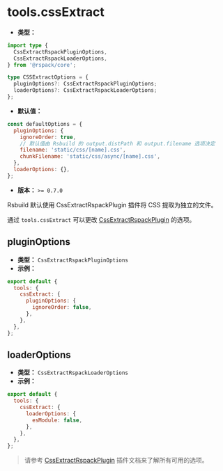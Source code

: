 # tools.cssExtract

- **类型：**

```ts
import type {
  CssExtractRspackPluginOptions,
  CssExtractRspackLoaderOptions,
} from '@rspack/core';

type CSSExtractOptions = {
  pluginOptions?: CssExtractRspackPluginOptions;
  loaderOptions?: CssExtractRspackLoaderOptions;
};
```

- **默认值：**

```js
const defaultOptions = {
  pluginOptions: {
    ignoreOrder: true,
    // 默认值由 Rsbuild 的 output.distPath 和 output.filename 选项决定
    filename: 'static/css/[name].css',
    chunkFilename: 'static/css/async/[name].css',
  },
  loaderOptions: {},
};
```

- **版本：** `>= 0.7.0`

Rsbuild 默认使用 CssExtractRspackPlugin 插件将 CSS 提取为独立的文件。

通过 `tools.cssExtract` 可以更改 [CssExtractRspackPlugin](https://rspack.dev/zh/plugins/rspack/css-extract-rspack-plugin) 的选项。

## pluginOptions

- **类型：** `CssExtractRspackPluginOptions`
- **示例：**

```js
export default {
  tools: {
    cssExtract: {
      pluginOptions: {
        ignoreOrder: false,
      },
    },
  },
};
```

## loaderOptions

- **类型：** `CssExtractRspackLoaderOptions`
- **示例：**

```js
export default {
  tools: {
    cssExtract: {
      loaderOptions: {
        esModule: false,
      },
    },
  },
};
```

> 请参考 [CssExtractRspackPlugin](https://rspack.dev/zh/plugins/rspack/css-extract-rspack-plugin) 插件文档来了解所有可用的选项。
